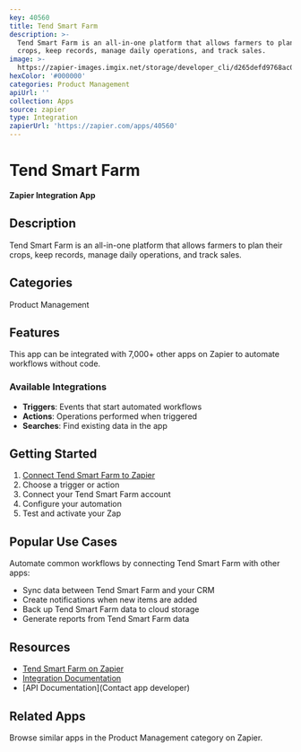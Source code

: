 ```yaml
---
key: 40560
title: Tend Smart Farm
description: >-
  Tend Smart Farm is an all-in-one platform that allows farmers to plan their
  crops, keep records, manage daily operations, and track sales.
image: >-
  https://zapier-images.imgix.net/storage/developer_cli/d265defd9768ac0117f204c79eebb3a8.png?auto=format%2Ccompress&ixlib=python-3.0.0&q=50
hexColor: '#000000'
categories: Product Management
apiUrl: ''
collection: Apps
source: zapier
type: Integration
zapierUrl: 'https://zapier.com/apps/40560'
---
```

# Tend Smart Farm

**Zapier Integration App**

## Description

Tend Smart Farm is an all-in-one platform that allows farmers to plan their crops, keep records, manage daily operations, and track sales.

## Categories

Product Management

## Features

This app can be integrated with 7,000+ other apps on Zapier to automate workflows without code.

### Available Integrations

- **Triggers**: Events that start automated workflows
- **Actions**: Operations performed when triggered
- **Searches**: Find existing data in the app

## Getting Started

1. [Connect Tend Smart Farm to Zapier](https://zapier.com/apps/40560)
2. Choose a trigger or action
3. Connect your Tend Smart Farm account
4. Configure your automation
5. Test and activate your Zap

## Popular Use Cases

Automate common workflows by connecting Tend Smart Farm with other apps:

- Sync data between Tend Smart Farm and your CRM
- Create notifications when new items are added
- Back up Tend Smart Farm data to cloud storage
- Generate reports from Tend Smart Farm data

## Resources

- [Tend Smart Farm on Zapier](https://zapier.com/apps/40560)
- [Integration Documentation](https://zapier.com/apps/40560/integrations)
- [API Documentation](Contact app developer)

## Related Apps

Browse similar apps in the Product Management category on Zapier.
